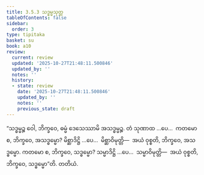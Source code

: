 ```yaml
---
title: 3.5.3 သဒ္ဓမ္မသုတ္တ
tableOfContents: false
sidebar:
  order: 3
type: tipitaka
basket: su
book: a10
review:
  current: review
  updated: '2025-10-27T21:48:11.500846'
  updated_by: ''
  notes: ''
  history:
  - state: review
    date: '2025-10-27T21:48:11.500846'
    updated_by: ''
    notes: ''
    previous_state: draft
---
```



<ReviewStatus review={frontmatter.review} showDetails={true} />

<HypothesisAnnotation frontmatter={frontmatter} />

<DynamicBreadcrumb />

<Division number="147" book="a10" e="ch" v="17" p="456">

<Paragraph number="1133" book="a10">
“သဒ္ဓမ္မဉ္စ ဝေါ, ဘိက္ခဝေ, ဓမ္မံ ဒေသေဿာမိ အသဒ္ဓမ္မဉ္စ. တံ သုဏာထ …ပေ…  ကတမော စ, ဘိက္ခဝေ, အသဒ္ဓမ္မော? မိစ္ဆာဒိဋ္ဌိ …ပေ…  မိစ္ဆာဝိမုတ္တိ—  အယံ ဝုစ္စတိ, ဘိက္ခဝေ, အသဒ္ဓမ္မော. ကတမော စ, ဘိက္ခဝေ, သဒ္ဓမ္မော? သမ္မာဒိဋ္ဌိ …ပေ…  သမ္မာဝိမုတ္တိ—  အယံ ဝုစ္စတိ, ဘိက္ခဝေ, သဒ္ဓမ္မော”တိ.

</Paragraph>
</Division>

<Paragraph number="1134" type="center" book="a10">
တတိယံ.
</Paragraph>